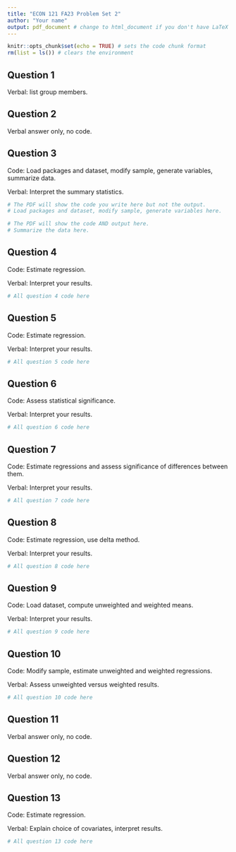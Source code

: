 ```yaml
---
title: "ECON 121 FA23 Problem Set 2"
author: "Your name"
output: pdf_document # change to html_document if you don't have LaTeX
---
```


```r
knitr::opts_chunk$set(echo = TRUE) # sets the code chunk format
rm(list = ls()) # clears the environment
```

## Question 1

Verbal: list group members.

\newpage

## Question 2

Verbal answer only, no code.

\newpage

## Question 3

Code: Load packages and dataset, modify sample, generate variables, summarize data.

Verbal: Interpret the summary statistics.

```r
# The PDF will show the code you write here but not the output.
# Load packages and dataset, modify sample, generate variables here.
```

```r
# The PDF will show the code AND output here.
# Summarize the data here.
```

\newpage

## Question 4

Code: Estimate regression.

Verbal: Interpret your results.

```r
# All question 4 code here

```

\newpage

## Question 5

Code: Estimate regression.

Verbal: Interpret your results.

```r
# All question 5 code here

```

\newpage

## Question 6

Code: Assess statistical significance.

Verbal: Interpret your results.

```r
# All question 6 code here

```

\newpage

## Question 7

Code: Estimate regressions and assess significance of differences between them.

Verbal: Interpret your results.

```r
# All question 7 code here

```

\newpage

## Question 8

Code: Estimate regression, use delta method.

Verbal: Interpret your results.

```r
# All question 8 code here

```

\newpage

## Question 9

Code: Load dataset, compute unweighted and weighted means.

Verbal: Interpret your results.

```r
# All question 9 code here

```

\newpage

## Question 10

Code: Modify sample, estimate unweighted and weighted regressions.

Verbal: Assess unweighted versus weighted results.

```r
# All question 10 code here

```

\newpage

## Question 11

Verbal answer only, no code.

\newpage

## Question 12

Verbal answer only, no code.

\newpage

## Question 13

Code: Estimate regression.

Verbal: Explain choice of covariates, interpret results.

```r
# All question 13 code here

```

